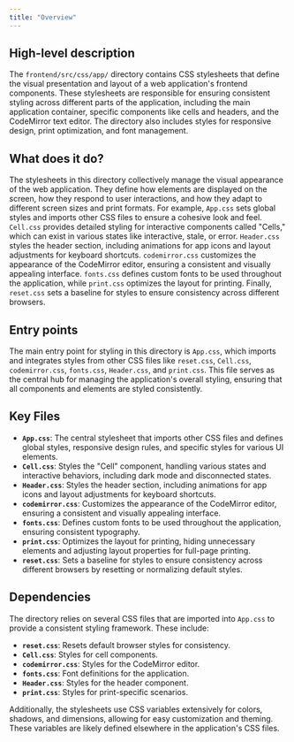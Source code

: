```yaml
---
title: "Overview"
---
```


## High-level description

The `frontend/src/css/app/` directory contains CSS stylesheets that define the visual presentation and layout of a web application's frontend components. These stylesheets are responsible for ensuring consistent styling across different parts of the application, including the main application container, specific components like cells and headers, and the CodeMirror text editor. The directory also includes styles for responsive design, print optimization, and font management.

## What does it do?

The stylesheets in this directory collectively manage the visual appearance of the web application. They define how elements are displayed on the screen, how they respond to user interactions, and how they adapt to different screen sizes and print formats. For example, `App.css` sets global styles and imports other CSS files to ensure a cohesive look and feel. `Cell.css` provides detailed styling for interactive components called "Cells," which can exist in various states like interactive, stale, or error. `Header.css` styles the header section, including animations for app icons and layout adjustments for keyboard shortcuts. `codemirror.css` customizes the appearance of the CodeMirror editor, ensuring a consistent and visually appealing interface. `fonts.css` defines custom fonts to be used throughout the application, while `print.css` optimizes the layout for printing. Finally, `reset.css` sets a baseline for styles to ensure consistency across different browsers.

## Entry points

The main entry point for styling in this directory is `App.css`, which imports and integrates styles from other CSS files like `reset.css`, `Cell.css`, `codemirror.css`, `fonts.css`, `Header.css`, and `print.css`. This file serves as the central hub for managing the application's overall styling, ensuring that all components and elements are styled consistently.

## Key Files

- **`App.css`**: The central stylesheet that imports other CSS files and defines global styles, responsive design rules, and specific styles for various UI elements.
- **`Cell.css`**: Styles the "Cell" component, handling various states and interactive behaviors, including dark mode and disconnected states.
- **`Header.css`**: Styles the header section, including animations for app icons and layout adjustments for keyboard shortcuts.
- **`codemirror.css`**: Customizes the appearance of the CodeMirror editor, ensuring a consistent and visually appealing interface.
- **`fonts.css`**: Defines custom fonts to be used throughout the application, ensuring consistent typography.
- **`print.css`**: Optimizes the layout for printing, hiding unnecessary elements and adjusting layout properties for full-page printing.
- **`reset.css`**: Sets a baseline for styles to ensure consistency across different browsers by resetting or normalizing default styles.

## Dependencies

The directory relies on several CSS files that are imported into `App.css` to provide a consistent styling framework. These include:

- **`reset.css`**: Resets default browser styles for consistency.
- **`Cell.css`**: Styles for cell components.
- **`codemirror.css`**: Styles for the CodeMirror editor.
- **`fonts.css`**: Font definitions for the application.
- **`Header.css`**: Styles for the header component.
- **`print.css`**: Styles for print-specific scenarios.

Additionally, the stylesheets use CSS variables extensively for colors, shadows, and dimensions, allowing for easy customization and theming. These variables are likely defined elsewhere in the application's CSS files.